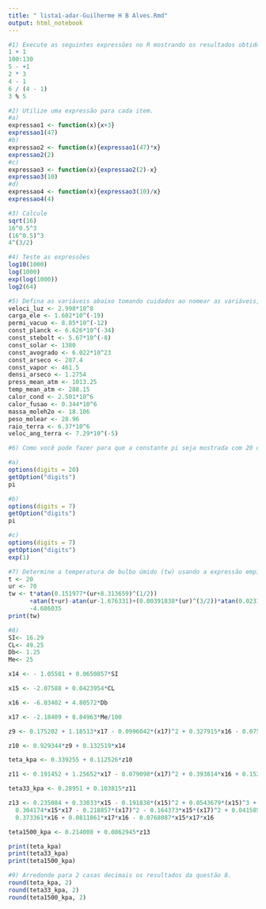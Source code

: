 ---
title: " lista1-adar-Guilherme H B Alves.Rmd"
output: html_notebook
---
```{r}
#1) Execute as seguintes expressões no R mostrando os resultados obtidos.
1 + 1
100:130
5 - +1
2 * 3
4 - 1
6 / (4 - 1)
3 % 5
```

```{r}
#2) Utilize uma expressão para cada item.
#a)
expressao1 <- function(x){x+3}
expressao1(47)
#b)
expressao2 <- function(x){expressao1(47)*x}
expressao2(2)
#c)
expressao3 <- function(x){expressao2(2)-x}
expressao3(10)
#d)
expressao4 <- function(x){expressao3(10)/x}
expressao4(4)
```

```{r}
#3) Calcule
sqrt(16)
16^0.5^3
(16^0.5)^3
4^(3/2)
```

```{r}
#4) Teste as expressões
log10(1000)
log(1000)
exp(log(1000))
log2(64)
```

```{r}
#5) Defina as variáveis abaixo tomando cuidados ao nomear as variáveis, conforme visto em sala de aula. Mostre os valores para as seguintes constantes:
veloci_luz <- 2.998*10^8
carga_ele <- 1.602*10^(-19)
permi_vacuo <- 8.85*10^(-12)
const_planck <- 6.626*10^(-34)
const_stebolt <- 5.67*10^(-8)
const_solar <- 1380
const_avogrado <- 6.022*10^23
const_arseco <- 287.4
const_vapor <- 461.5
densi_arseco <- 1.2754
press_mean_atm <- 1013.25
temp_mean_atm <- 288.15
calor_cond <- 2.501*10^6
calor_fusao <- 0.344*10^6
massa_moleh2o <- 18.106
peso_molear <- 28.96
raio_terra <- 6.37*10^6
veloc_ang_terra <- 7.29*10^(-5)
```

```{r}
#6) Como você pode fazer para que a constante pi seja mostrada com 20 dígitos? (b) Como voltar a trabalhar a com 7 dígitos novamente? c. Mostre o número neperiano com 7 dígitos.

#a)
options(digits = 20)
getOption("digits")
pi

#b)
options(digits = 7)
getOption("digits")
pi

#c)
options(digits = 7)
getOption("digits")
exp(1)
```

```{r}
#7) Determine a temperatura de bulbo úmido (tw) usando a expressão empírica abaixo.
t <- 20
ur <- 70
tw <- t*atan(0.151977*(ur+8.313659)^(1/2))
      +atan(t+ur)-atan(ur-1.676331)+(0.00391838*(ur)^(3/2))*atan(0.023101*ur)
      -4.686035
print(tw)

```

```{r}
#8) 
SI<- 16.29
CL<- 49.25
Db<- 1.25
Me<- 25  

x14 <- - 1.05501 + 0.0650857*SI

x15 <- -2.07588 + 0.0423954*CL

x16 <- -6.03402 + 4.80572*Db

x17 <- -2.18409 + 8.84963*Me/100

z9 <- 0.175202 + 1.18513*x17 - 0.0996042*(x17)^2 + 0.327915*x16 - 0.0758657*(x16)^2

z10 <- 0.929344*z9 + 0.132519*x14

teta_kpa <- 0.339255 + 0.112526*z10

z11 <- 0.191452 + 1.25652*x17 - 0.079098*(x17)^2 + 0.393814*x16 + 0.152095*x17*x16

teta33_kpa <- 0.28951 + 0.103815*z11

z13 <- 0.235084 + 0.33033*x15 - 0.191838*(x15)^2 + 0.0543679*(x15)^3 + 0.977685*x17+
  0.304174*x15*x17 - 0.218857*(x17)^2 - 0.164373*x15*(x17)^2 + 0.0415057*(x17)^3+
  0.373361*x16 + 0.0811861*x17*x16 - 0.0768087*x15*x17*x16

teta1500_kpa <- 0.214008 + 0.0862945*z13

print(teta_kpa)
print(teta33_kpa)
print(teta1500_kpa)

```

```{r}
#9) Arredonde para 2 casas decimais os resultados da questão 8.
round(teta_kpa, 2)
round(teta33_kpa, 2)
round(teta1500_kpa, 2)
```

